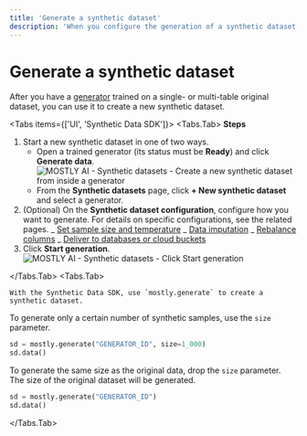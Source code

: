 ```yaml
---
title: 'Generate a synthetic dataset'
description: 'When you configure the generation of a synthetic dataset, you can select to deliver the generated synthetic data to a database or cloud storage bucket.'
---
```



# Generate a synthetic dataset

After you have a [generator](/generators) trained on a single- or multi-table original dataset, you can use it to create a new synthetic dataset.

<Tabs items={['UI', 'Synthetic Data SDK']}>
<Tabs.Tab>
**Steps**

1.  Start a new synthetic dataset in one of two ways.
    - Open a trained generator (its status must be **Ready**) and click **Generate data**.
      <Image src="/docimages/synthetic-datasets/create/01-from-generator-click-generate.webp" alt="MOSTLY AI - Synthetic datasets - Create a new synthetic dataset from inside a generator" width={800} height={150} />
    - From the **Synthetic datasets** page, click **+ New synthetic dataset** and select a generator.
2.  (Optional) On the **Synthetic dataset configuration**, configure how you want to generate.
    For details on specific configurations, see the related pages.
    _ [Set sample size and temperature](set-size-temp)
    _ [Data imputation](data-imputation)
    _ [Rebalance columns](rebalance-columns)
    _ [Deliver to databases or cloud buckets](deliver)
3.  Click **Start generation**.
    <Image src="/docimages/synthetic-datasets/create/02-click-start-generation.webp" alt="MOSTLY AI - Synthetic datasets - Click Start generation" width={800} height={150} />

</Tabs.Tab>
<Tabs.Tab>

    With the Synthetic Data SDK, use `mostly.generate` to create a synthetic dataset.

To generate only a certain number of synthetic samples, use the `size` parameter.

```python copy filename="python"
sd = mostly.generate("GENERATOR_ID", size=1_000)
sd.data()
```

To generate the same size as the original data, drop the `size` parameter. The size of the original dataset will be generated.

```python copy filename="python"
sd = mostly.generate("GENERATOR_ID")
sd.data()
```

</Tabs.Tab>
</Tabs>
